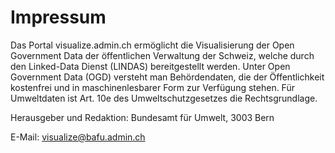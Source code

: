 
# Impressum

Das Portal visualize.admin.ch ermöglicht die Visualisierung der Open Government Data der öffentlichen Verwaltung der Schweiz, welche durch den Linked-Data Dienst (LINDAS) bereitgestellt werden. Unter Open Government Data (OGD) versteht man Behördendaten, die der Öffentlichkeit kostenfrei und in maschinenlesbarer Form zur Verfügung stehen. Für Umweltdaten ist Art. 10e des Umweltschutzgesetzes die Rechtsgrundlage. 

Herausgeber und Redaktion: Bundesamt für Umwelt, 3003 Bern

E-Mail: visualize@bafu.admin.ch
